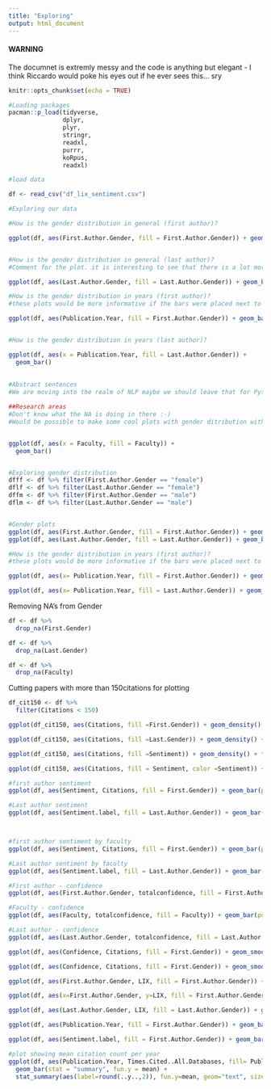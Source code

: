 ```yaml
---
title: "Exploring"
output: html_document
---
```

#### WARNING ######
The documnet is extremly messy and the code is anything but elegant - I think Riccardo would poke his eyes out if he ever sees this... sry 

```r
knitr::opts_chunk$set(echo = TRUE)
```

```r
#Loading packages 
pacman::p_load(tidyverse,
               dplyr,
               plyr,
               stringr,
               readxl,
               purrr,
               koRpus,
               readxl)

```


```r
#load data 

df <- read_csv("df_lix_sentiment.csv")

```



```r
#Exploring our data 

#How is the gender distribution in general (first author)?

ggplot(df, aes(First.Author.Gender, fill = First.Author.Gender)) + geom_bar()


#How is the gender distribution in general (last author)?
#Comment for the plot. it is interesting to see that there is a lot more male last authors, indicating that many of the head of departments are male. There is an increase in male last authors compared to male first authors and the female authors is in outnumbered in both conditions. 

ggplot(df, aes(Last.Author.Gender, fill = Last.Author.Gender)) + geom_bar()

#How is the gender distribution in years (first author)?
#these plots would be more informative if the bars were placed next to eachother, but I dont know how to do that, without specifying a y-axis. 

ggplot(df, aes(Publication.Year, fill = First.Author.Gender)) + geom_bar()


#How is the gender distribution in years (last author)?

ggplot(df, aes(x = Publication.Year, fill = Last.Author.Gender)) + 
  geom_bar()
  
  
#Abstract sentences 
#We are moving into the realm of NLP maybe we should leave that for Python :-) 

##Research areas  
#Don't know what the NA is doing in there :-) 
#Would be possible to make some cool plots with gender ditribution within each faculty.


ggplot(df, aes(x = Faculty, fill = Faculty)) + 
  geom_bar()



```



```r


#Exploring gender distribution 
dfff <- df %>% filter(First.Author.Gender == "female")
dflf <- df %>% filter(Last.Author.Gender == "female")
dffm <- df %>% filter(First.Author.Gender == "male")
dflm <- df %>% filter(Last.Author.Gender == "male")


#Gender plots
ggplot(df, aes(First.Author.Gender, fill = First.Author.Gender)) + geom_bar()
ggplot(df, aes(Last.Author.Gender, fill = Last.Author.Gender)) + geom_bar()

#How is the gender distribution in years (first author)?
#these plots would be more informative if the bars were placed next to eachother, but I dont know how to do that, without specifying a y-axis. 

ggplot(df, aes(x= Publication.Year, fill = First.Author.Gender)) + geom_bar(position=position_dodge(preserve = "single"))

ggplot(df, aes(x= Publication.Year, fill = Last.Author.Gender)) + geom_bar(position=position_dodge(preserve = "single"))

```

Removing NA's from Gender
```r
df <- df %>%
  drop_na(First.Gender)

df <- df %>%
  drop_na(Last.Gender)

df <- df %>%
  drop_na(Faculty)
```

Cutting papers with more than 150citations for plotting
```r
df_cit150 <- df %>%
  filter(Citations < 150)
```


```r
ggplot(df_cit150, aes(Citations, fill =First.Gender)) + geom_density() + facet_wrap(~First.Gender)

ggplot(df_cit150, aes(Citations, fill =Last.Gender)) + geom_density() + facet_wrap(~Last.Gender)

ggplot(df_cit150, aes(Citations, fill =Sentiment)) + geom_density() + facet_wrap(~Sentiment)

ggplot(df_cit150, aes(Citations, fill = Sentiment, color =Sentiment)) + geom_density( alpha=0.1) + facet_wrap(~First.Gender)
```


```r
#first author sentiment 
ggplot(df, aes(Sentiment, Citations, fill = First.Gender)) + geom_bar(position="dodge",  stat='summary', fun.y=mean) + geom_errorbar(stat='summary', fun.data=mean_se, width=0.2,position=position_dodge(0.9))

#Last author sentiment
ggplot(df, aes(Sentiment.label, fill = Last.Author.Gender)) + geom_bar(position=position_dodge(preserve = "single"))



#first author sentiment by faculty
ggplot(df, aes(Sentiment, Citations, fill = First.Gender)) + geom_bar(position="dodge",  stat='summary', fun.y=mean) + geom_errorbar(stat='summary', fun.data=mean_se, width=0.2,position=position_dodge(0.9)) + facet_wrap(~Faculty)

#Last author sentiment by faculty
ggplot(df, aes(Sentiment.label, fill = Last.Author.Gender)) + geom_bar(position=position_dodge(preserve = "single")) + facet_wrap(~Faculty)

```



```r
#First author - confidence 
ggplot(df, aes(First.Author.Gender, totalconfidence, fill = First.Author.Gender)) + geom_bar(position=position_dodge(preserve = "single"), stat='summary', fun.y=mean) + geom_errorbar(stat='summary', fun.data=mean_se, width=0.5)

#Faculty - confidence
ggplot(df, aes(Faculty, totalconfidence, fill = Faculty)) + geom_bar(position=position_dodge(preserve = "single"), stat='summary', fun.y=mean) + geom_errorbar(stat='summary', fun.data=mean_se, width=0.5) + facet_wrap(~First.Author.Gender)

#Last author - confidence
ggplot(df, aes(Last.Author.Gender, totalconfidence, fill = Last.Author.Gender)) + geom_bar(position=position_dodge(preserve = "single"), stat='summary', fun.y=mean) + geom_errorbar(stat='summary', fun.data=mean_se, width=0.5)


```


```r
ggplot(df, aes(Confidence, Citations, fill = First.Gender)) + geom_smooth(method = "lm")

ggplot(df, aes(Confidence, Citations, fill = First.Gender)) + geom_smooth(method = "lm") + facet_wrap(~Faculty)

```



```r

ggplot(df, aes(First.Author.Gender, LIX, fill = First.Author.Gender)) + geom_bar(position=position_dodge(preserve = "single"), stat='summary', fun.y=mean) + geom_errorbar(stat='summary', fun.data=mean_se, width=0.5)

ggplot(df, aes(x=First.Author.Gender, y=LIX, fill = First.Author.Gender))+labs(x ="Gender", y ="LIX")+geom_boxplot(width =0.5) +stat_summary(fun.y =mean, geom ="point", shape =23, colour ="Black")

ggplot(df, aes(Last.Author.Gender, LIX, fill = Last.Author.Gender)) + geom_bar(position=position_dodge(preserve = "single"), stat='summary', fun.y=mean) + geom_errorbar(stat='summary', fun.data=mean_se, width=0.5)

```

```r
ggplot(df, aes(Publication.Year, fill = First.Author.Gender)) + geom_bar(position=position_dodge(preserve = "single"))

ggplot(df, aes(Sentiment.label, fill = First.Author.Gender)) + geom_bar(position=position_dodge(preserve = "single")) + facet_wrap(~Publication.Year)

```


```r
#plot showing mean citation count per year 
ggplot(df, aes(Publication.Year, Times.Cited..All.Databases, fill= Publication.Year))+
  geom_bar(stat = "summary", fun.y = mean) +
  stat_summary(aes(label=round(..y..,2)), fun.y=mean, geom="text", size=4, vjust = -0.3)
```


```r

```

